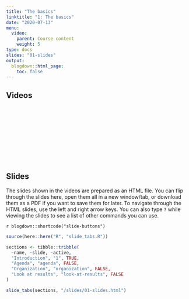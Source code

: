 ```yaml
---
title: "The basics"
linktitle: "1: The basics"
date: "2020-07-13"
menu:
  video:
    parent: Course content
    weight: 5
type: docs
slides: "01-slides"
output:
  blogdown::html_page:
    toc: false
---
```


## Videos

<div class="embed-responsive embed-responsive-16by9">
<iframe class="embed-responsive-item" src="" frameborder="0" allow="accelerometer; autoplay; encrypted-media; gyroscope; picture-in-picture" allowfullscreen></iframe>
</div>

## Slides

The slides shown in the videos are prepared as an HTML file. You can flip through the slides here, open them all in a new window/tab, or download them as a PDF if you want to save them for later. To navigate through the HTML slides, use the left and right arrow keys. You can also type `?` while viewing the slides to see a list of other commands you can use.

`r blogdown::shortcode("slide-buttons")`

```r
source(here::here("R", "slide_tabs.R"))

sections <- tibble::tribble(
  ~name, ~slide, ~active,
  "Introduction", "1", TRUE,
  "Agenda", "agenda", FALSE,
  "Organization", "organization", FALSE,
  "Look at results", "look-at-results", FALSE
)

slide_tabs(sections, "/slides/01-slides.html")
```

